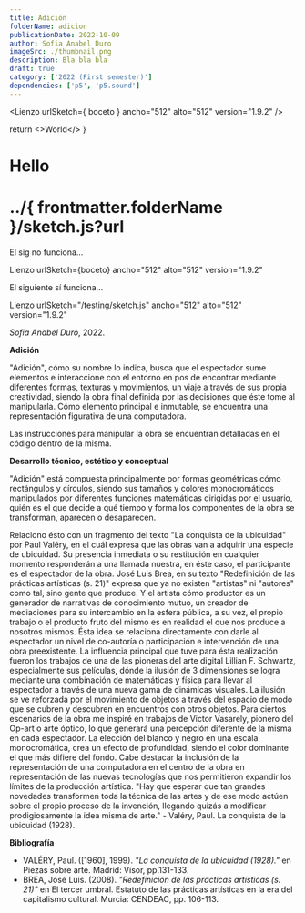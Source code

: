 ```yaml
---
title: Adición
folderName: adicion
publicationDate: 2022-10-09
author: Sofia Anabel Duro
imageSrc: ./thumbnail.png
description: Bla bla bla
draft: true
category: ['2022 (First semester)']
dependencies: ['p5', 'p5.sound']
---
```



<Lienzo urlSketch={ boceto } ancho="512" alto="512" version="1.9.2" />

  return <>World</>
}

# Hello <Thing />

# ../{ frontmatter.folderName }/sketch.js?url

El sig no funciona... 

Lienzo urlSketch={boceto} ancho="512" alto="512" version="1.9.2"

El siguiente sí funciona...

Lienzo urlSketch="/testing/sketch.js" ancho="512" alto="512" version="1.9.2"

_Sofia Anabel Duro_, 2022.

**Adición**

"Adición", cómo su nombre lo indica, busca que el espectador sume elementos e interaccione con el entorno en pos de encontrar mediante diferentes formas, texturas y movimientos, un viaje a través de sus propia creatividad, siendo la obra final definida por las decisiones que éste tome al manipularla. Cómo elemento principal e inmutable, se encuentra una representación figurativa de una computadora.

Las instrucciones para manipular la obra se encuentran detalladas en el código dentro de la misma.

**Desarrollo técnico, estético y conceptual**

"Adición" está compuesta principalmente por formas geométricas cómo rectángulos y círculos, siendo sus tamaños y colores monocromáticos manipulados por diferentes funciones matemáticas dirigidas por el usuario, quién es el que decide a qué tiempo y forma los componentes de la obra se transforman, aparecen o desaparecen.

Relaciono ésto con un fragmento del texto "La conquista de la ubicuidad" por Paul Valéry, en el cuál expresa que las obras van a adquirir una especie de ubicuidad. Su presencia inmediata o su restitución en cualquier momento responderán a una llamada nuestra, en éste caso, el participante es el espectador de la obra. José Luis Brea, en su texto "Redefinición de las prácticas artísticas (s. 21)" expresa que ya no existen "artistas" ni "autores" como tal, sino gente que produce. Y el artista cómo productor es un generador de narrativas de conocimiento mutuo, un creador de mediaciones para su intercambio en la esfera pública, a su vez, el propio trabajo o el producto fruto del mismo es en realidad el que nos produce a nosotros mismos. Ésta idea se relaciona directamente con darle al espectador un nivel de co-autoría o participación e intervención de una obra preexistente. La influencia principal que tuve para ésta realización fueron los trabajos de una de las pioneras del arte digital Lillian F. Schwartz, especialmente sus películas, dónde la ilusión de 3 dimensiones se logra mediante una combinación de matemáticas y física para llevar al espectador a través de una nueva gama de dinámicas visuales. La ilusión se ve reforzada por el movimiento de objetos a través del espacio de modo que se cubren y descubren en encuentros con otros objetos. Para ciertos escenarios de la obra me inspiré en trabajos de Victor Vasarely, pionero del Op-art o arte óptico, lo que generará una percepción diferente de la misma en cada espectador. La elección del blanco y negro en una escala monocromática, crea un efecto de profundidad, siendo el color dominante el que más difiere del fondo. Cabe destacar la inclusión de la representación de una computadora en el centro de la obra en representación de las nuevas tecnologías que nos permitieron expandir los límites de la producción artística. "Hay que esperar que tan grandes novedades transformen toda la técnica de las artes y de ese modo actúen sobre el propio proceso de la invención, llegando quizás a modificar prodigiosamente la idea misma de arte." - Valéry, Paul. La conquista de la ubicuidad (1928).

**Bibliografía**

- VALÉRY, Paul. ([1960], 1999). _"La conquista de la ubicuidad (1928)."_ en Piezas sobre arte. Madrid: Visor, pp.131-133.
- BREA, José Luis. (2008). _"Redefinición de las prácticas artísticas (s. 21)"_ en El tercer umbral. Estatuto de las prácticas artísticas en la era del capitalismo cultural. Murcia: CENDEAC, pp. 106-113.